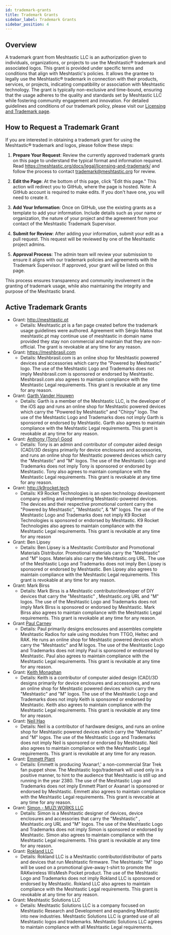 ```yaml
---
id: trademark-grants
title: Trademark Grants
sidebar_label: Trademark Grants
sidebar_position: 4
---
```


## Overview

A trademark grant from Meshtastic LLC is an authorization given to individuals, organizations, or projects to use the Meshtastic® trademark and associated logos. This grant is provided under specific terms and conditions that align with Meshtastic's policies. It allows the grantee to legally use the Meshtastic® trademark in connection with their products, services, or projects, indicating compatibility or association with Meshtastic technology. The grant is typically non-exclusive and time-bound, ensuring that the usage adheres to the quality and standards set by Meshtastic LLC while fostering community engagement and innovation. For detailed guidelines and conditions of our trademark policy, please visit our [Licensing and Trademark page](/docs/legal/licensing-and-trademark).

## How to Request a Trademark Grant

If you are interested in obtaining a trademark grant for using the Meshtastic® trademark and logos, please follow these steps:

1. **Prepare Your Request**: Review the currently approved trademark grants on this page to understand the typical format and information required. Read https://meshtastic.org/docs/legal/licensing-and-trademark/ and follow the process to contact trademark@meshtastic.org for review.

2. **Edit the Page**: At the bottom of this page, click "Edit this page." This action will redirect you to GitHub, where the page is hosted. Note: A GitHub account is required to make edits. If you don't have one, you will need to create it.

3. **Add Your Information**: Once on GitHub, use the existing grants as a template to add your information. Include details such as your name or organization, the nature of your project and the agreement from your contact of the Meshtastic Trademark Supervisor.

4. **Submit for Review**: After adding your information, submit your edit as a pull request. This request will be reviewed by one of the Meshtastic project admins.

5. **Approval Process**: The admin team will review your submission to ensure it aligns with our trademark policies and agreements with the Trademark Supervisor. If approved, your grant will be listed on this page.

This process ensures transparency and community involvement in the granting of trademark usage, while also maintaining the integrity and purpose of the Meshtastic brand.

## Active Trademark Grants

- Grant: http://meshtastic.pt
  - Details: Meshtastic.pt is a fan page created before the trademark usage guidelines were authored. Agreement with Sérgio Matos that meshtastic.pt may continue use of meshtastic in domain name provided they stay non commercial and maintain that they are non-official. The grant is revokable at any time for any reason.
- Grant: https://meshbrasil.com
  - Details: Meshbrasil.com is an online shop for Meshtastic powered devices and accessories which carry the "Powered by Meshtastic" logo. The use of the Meshtastic Logo and Trademarks does not imply Meshbrasil.com is sponsored or endorsed by Meshtastic. Meshbrasil.com also agrees to maintain compliance with the Meshtastic Legal requirements. This grant is revokable at any time for any reason.
- Grant: [Garth Vander Houwen](http://garthvh.com)
  - Details: Garth is a member of the Meshtastic LLC, is the developer of the iOS app and runs an online shop for Meshtastic powered devices which carry the "Powered by Meshtastic" and "Chirpy" logo. The use of the Meshtastic Logo and Trademarks does not imply Garth is sponsored or endorsed by Meshtastic. Garth also agrees to maintain compliance with the Meshtastic Legal requirements. This grant is revokable at any time for any reason.
- Grant: [Anthony (Tony) Good](https://www.etsy.com/shop/quantumshadow3d)
  - Details: Tony is an admin and contributor of computer aided design (CAD)/3D designs primarily for device enclosures and accessories, and runs an online shop for Meshtastic powered devices which carry the "Meshtastic" and "M" logos. The use of the Meshtastic Logo and Trademarks does not imply Tony is sponsored or endorsed by Meshtastic. Tony also agrees to maintain compliance with the Meshtastic Legal requirements. This grant is revokable at any time for any reason.
- Grant: http://k9rocket.tech
  - Details: K9 Rocket Technologies is an open technology development company selling and implementing Meshtastic-powered devices. The devices and their respective promotional content carry the "Powered by Meshtastic", "Meshtastic", & "M" logos. The use of the Meshtastic Logo and Trademarks does not imply K9 Rocket Technologies is sponsored or endorsed by Meshtastic. K9 Rocket Technologies also agrees to maintain compliance with the Meshtastic Legal requirements. This grant is revokable at any time for any reason
- Grant: Ben Lipsey
  - Details: Ben Lipsey is a Meshtastic Contributor and Promotional Materials Distributor. Promotional materials carry the "Meshtastic" and "M" logos.  Materials also carry the Meshtastic.org URL. The use of the Meshtastic Logo and Trademarks does not imply Ben Lipsey is sponsored or endorsed by Meshtastic. Ben Lipsey also agrees to maintain compliance with the Meshtastic Legal requirements. This grant is revokable at any time for any reason.
- Grant: Mark Birss
  - Details: Mark Birss is a Meshtastic contributor/developer of DIY devices that carry the "Meshtastic" , Meshtastic.org URL and "M" logos. The use of the Meshtastic Logo and Trademarks does not imply Mark Birss is sponsored or endorsed by Meshtastic. Mark Birss also agrees to maintain compliance with the Meshtastic Legal requirements. This grant is revokable at any time for any reason.
- Grant [Paul Carney](https://www.etsy.com/shop/3Dsafe) 
  - Details: Paul primarily designs enclosures and assembles complete Meshtastic Radios for sale using modules from TTGO, Heltec and RAK. He  runs an online shop for Meshtastic powered devices which carry the "Meshtastic" and M logos. The use of the Meshtastic Logo and Trademarks does not imply Paul is sponsored or endorsed by Meshtastic. Paul also agrees to maintain compliance with the Meshtastic Legal requirements. This grant is revokable at any time for any reason.
- Grant: [Keith Monaghan](https://voltaicenclosures.com/)
   - Details: Keith is a contributor of computer aided design (CAD)/3D designs primarily for device enclosures and accessories, and runs an online shop for Meshtastic powered devices which carry the "Meshtastic" and "M" logos. The use of the Meshtastic Logo and Trademarks does not imply Keith is sponsored or endorsed by Meshtastic. Keith also agrees to maintain compliance with the Meshtastic Legal requirements. This grant is revokable at any time for any reason.
- Grant: [Neil Hao](https://shop.uniteng.com/)
   - Details: Neil is a contributor of hardware designs, and runs an online shop for Meshtastic powered devices which carry the "Meshtastic" and "M" logos. The use of the Meshtastic Logo and Trademarks does not imply Neil is sponsored or endorsed by Meshtastic. Neil also agrees to maintain compliance with the Meshtastic Legal requirements. This grant is revokable at any time for any reason.
- Grant: [Emmett Plant](mailto:tetrisblock@gmail.com)
   - Details: Emmett is producing 'Axanar!,' a non-commercial Star Trek fan puppet show. The Meshtastic logo/trademark will used only in a positive manner, to hint to the audience that Meshtastic is still up and running in the year 2380. The use of the Meshtastic Logo and Trademarks does not imply Emmett Plant or Axanar! is sponsored or endorsed by Meshtastic. Emmett also agrees to maintain compliance with the Meshtastic Legal requirements. This grant is revocable at any time for any reason.
- Grant: [Simon - MUZI WORKS LLC](https://muzi.works)
  - Details: Simon is a Meshtastic designer of devices, device enclosures and accessories that carry the "Meshtastic" , Meshtastic.org URL and "M" logos. The use of the Meshtastic Logo and Trademarks does not imply Simon is sponsored or endorsed by Meshtastic. Simon also agrees to maintain compliance with the Meshtastic Legal requirements. This grant is revokable at any time for any reason.
- Grant: [Rokland LLC](https://www.rokland.com)
  - Details: Rokland LLC is a Meshtastic contributor/distributor of parts and devices that run Meshtastic firmware. The Meshtastic "M" logo will be used on a promotional give-away t-shirt to promote the RAKwireless WisMesh Pocket product. The use of the Meshtastic Logo and Trademarks does not imply Rokland LLC is sponsored or endorsed by Meshtastic. Rokland LLC also agrees to maintain compliance with the Meshtastic Legal requirements. This grant is revokable at any time for any reason.
- Grant: Meshtastic Solutions LLC 
  - Details: Meshtastic Solutions LLC is a company focused on Meshtastic Research and Development and expanding Meshtastic into new industries. Meshtastic Solutions LLC is granted use of all Meshtastic logos and trademarks. Meshtastic Solutions LLC agrees to maintain compliance with all Meshtastic Legal requirements.
